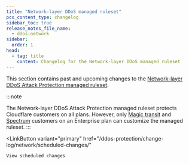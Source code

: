 ```yaml
---
title: "Network-layer DDoS managed ruleset"
pcx_content_type: changelog
sidebar_toc: true
release_notes_file_name:
  - ddos-network
sidebar:
  order: 1
head:
  - tag: title
    content: Changelog for the Network-layer DDoS managed ruleset
---
```



This section contains past and upcoming changes to the [Network-layer DDoS Attack Protection managed ruleset](/ddos-protection/managed-rulesets/network/).

:::note

The Network-layer DDoS Attack Protection managed ruleset protects Cloudflare customers on all plans. However, only [Magic transit](/magic-transit/) and [Spectrum](/spectrum/) customers on an Enterprise plan can customize the managed ruleset.
:::

<LinkButton
	variant="primary"
	href="/ddos-protection/change-log/network/scheduled-changes/"
>
	View scheduled changes
</LinkButton>
